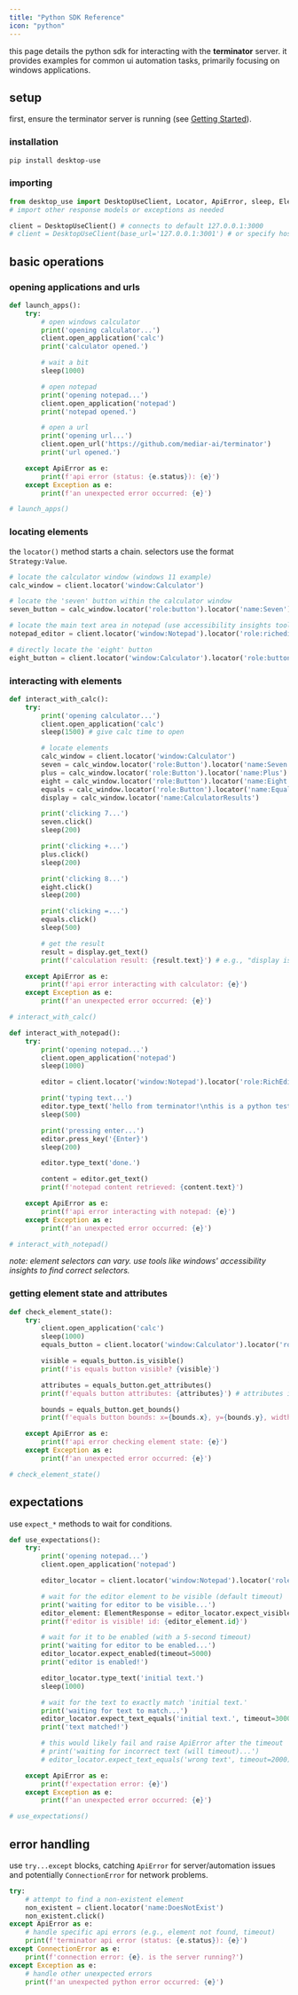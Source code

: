```yaml
---
title: "Python SDK Reference"
icon: "python"
---
```


this page details the python sdk for interacting with the **terminator** server. it provides examples for common ui automation tasks, primarily focusing on windows applications.

## setup

first, ensure the terminator server is running (see [Getting Started](/terminator/getting-started)).

### installation

```bash
pip install desktop-use
```

### importing

```python
from desktop_use import DesktopUseClient, Locator, ApiError, sleep, ElementResponse
# import other response models or exceptions as needed

client = DesktopUseClient() # connects to default 127.0.0.1:3000
# client = DesktopUseClient(base_url='127.0.0.1:3001') # or specify host:port
```

## basic operations

### opening applications and urls

```python
def launch_apps():
    try:
        # open windows calculator
        print('opening calculator...')
        client.open_application('calc')
        print('calculator opened.')

        # wait a bit
        sleep(1000)

        # open notepad
        print('opening notepad...')
        client.open_application('notepad')
        print('notepad opened.')

        # open a url
        print('opening url...')
        client.open_url('https://github.com/mediar-ai/terminator')
        print('url opened.')

    except ApiError as e:
        print(f'api error (status: {e.status}): {e}')
    except Exception as e:
        print(f'an unexpected error occurred: {e}')

# launch_apps()
```

### locating elements

the `locator()` method starts a chain. selectors use the format `Strategy:Value`.

```python
# locate the calculator window (windows 11 example)
calc_window = client.locator('window:Calculator')

# locate the 'seven' button within the calculator window
seven_button = calc_window.locator('role:button').locator('name:Seven')

# locate the main text area in notepad (use accessibility insights tool to find correct class/id)
notepad_editor = client.locator('window:Notepad').locator('role:richedit')

# directly locate the 'eight' button
eight_button = client.locator('window:Calculator').locator('role:button').locator('name:Eight')
```

### interacting with elements

```python
def interact_with_calc():
    try:
        print('opening calculator...')
        client.open_application('calc')
        sleep(1500) # give calc time to open

        # locate elements
        calc_window = client.locator('window:Calculator')
        seven = calc_window.locator('role:Button').locator('name:Seven')
        plus = calc_window.locator('role:Button').locator('name:Plus')
        eight = calc_window.locator('role:Button').locator('name:Eight')
        equals = calc_window.locator('role:Button').locator('name:Equals')
        display = calc_window.locator('name:CalculatorResults')

        print('clicking 7...')
        seven.click()
        sleep(200)

        print('clicking +...')
        plus.click()
        sleep(200)

        print('clicking 8...')
        eight.click()
        sleep(200)

        print('clicking =...')
        equals.click()
        sleep(500)

        # get the result
        result = display.get_text()
        print(f'calculation result: {result.text}') # e.g., "display is 15"

    except ApiError as e:
        print(f'api error interacting with calculator: {e}')
    except Exception as e:
        print(f'an unexpected error occurred: {e}')

# interact_with_calc()

def interact_with_notepad():
    try:
        print('opening notepad...')
        client.open_application('notepad')
        sleep(1000)

        editor = client.locator('window:Notepad').locator('role:RichEdit')

        print('typing text...')
        editor.type_text('hello from terminator!\nthis is a python test.')
        sleep(500)

        print('pressing enter...')
        editor.press_key('{Enter}')
        sleep(200)

        editor.type_text('done.')

        content = editor.get_text()
        print(f'notepad content retrieved: {content.text}')

    except ApiError as e:
        print(f'api error interacting with notepad: {e}')
    except Exception as e:
        print(f'an unexpected error occurred: {e}')

# interact_with_notepad()
```

*note: element selectors can vary. use tools like windows' accessibility insights to find correct selectors.* 

### getting element state and attributes

```python
def check_element_state():
    try:
        client.open_application('calc')
        sleep(1000)
        equals_button = client.locator('window:Calculator').locator('role:Button').locator('Name:Equals')

        visible = equals_button.is_visible()
        print(f'is equals button visible? {visible}')

        attributes = equals_button.get_attributes()
        print(f'equals button attributes: {attributes}') # attributes is a dataclass

        bounds = equals_button.get_bounds()
        print(f'equals button bounds: x={bounds.x}, y={bounds.y}, width={bounds.width}, height={bounds.height}')

    except ApiError as e:
        print(f'api error checking element state: {e}')
    except Exception as e:
        print(f'an unexpected error occurred: {e}')

# check_element_state()
```

## expectations

use `expect_*` methods to wait for conditions.

```python
def use_expectations():
    try:
        print('opening notepad...')
        client.open_application('notepad')

        editor_locator = client.locator('window:Notepad').locator('role:RichEdit')

        # wait for the editor element to be visible (default timeout)
        print('waiting for editor to be visible...')
        editor_element: ElementResponse = editor_locator.expect_visible()
        print(f'editor is visible! id: {editor_element.id}')

        # wait for it to be enabled (with a 5-second timeout)
        print('waiting for editor to be enabled...')
        editor_locator.expect_enabled(timeout=5000)
        print('editor is enabled!')

        editor_locator.type_text('initial text.')
        sleep(1000)

        # wait for the text to exactly match 'initial text.'
        print('waiting for text to match...')
        editor_locator.expect_text_equals('initial text.', timeout=3000)
        print('text matched!')

        # this would likely fail and raise ApiError after the timeout
        # print('waiting for incorrect text (will timeout)...')
        # editor_locator.expect_text_equals('wrong text', timeout=2000)

    except ApiError as e:
        print(f'expectation error: {e}')
    except Exception as e:
        print(f'an unexpected error occurred: {e}')

# use_expectations()
```

## error handling

use `try...except` blocks, catching `ApiError` for server/automation issues and potentially `ConnectionError` for network problems.

```python
try:
    # attempt to find a non-existent element
    non_existent = client.locator('name:DoesNotExist')
    non_existent.click()
except ApiError as e:
    # handle specific api errors (e.g., element not found, timeout)
    print(f'terminator api error (status: {e.status}): {e}')
except ConnectionError as e:
    print(f'connection error: {e}. is the server running?')
except Exception as e:
    # handle other unexpected errors
    print(f'an unexpected python error occurred: {e}')
``` 
